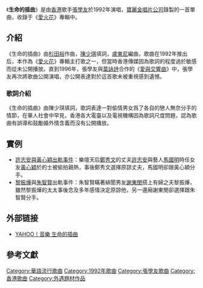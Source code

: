 {{Music Infobox
| Album = [[File:Jacky-love_spug.jpg|180px]]
|MusicName_Chinese=《'''生命的插曲'''》
|MusicName=收錄於專輯《[[愛火花|愛火花]]》
|Composer=杉田裕
|Lyricist=[[陳少琪|陳少琪]]
|Arranger=盧東尼
|Producer=[[寶麗金唱片公司|寶麗金唱片公司]]
|Time=1992年
}}
《'''生命的插曲'''》是由[[香港|香港]]歌手[[張學友|張學友]]於1992年演唱，[[寶麗金唱片公司|寶麗金唱片公司]]錄製的一首單曲，收錄于《[[愛火花|愛火花]]》專輯中。

== 介紹 ==
《生命的插曲》由[[杉田裕|杉田裕]]作曲，[[陳少琪|陳少琪]]填詞，[[盧東尼|盧東尼]]編曲，歌曲在1992年推出后，本作為《[[愛火花|愛火花]]》專輯主打歌之一，但當時香港傳媒因為歌詞的程度過於敏感而從未公開播放。直到1996年，張學友與[[葉詠詩|葉詠詩]]合作的《[[愛與交響曲|愛與交響曲]]》中，張學友再次將歌曲公開演唱，亦公開表達對於這首歌未被重視感到遺憾。

=== 歌詞介紹 ===
《生命的插曲》由陳少琪填詞，歌詞表達一對偷情男女爲了各自的戀人無奈分手的情節，在華人社會中罕見，香港各大電臺以及電視機構因為歌詞尺度問題，認為歌曲有誤導和鼓勵婚外情含義而沒有公開播放。

== 實例 ==
* [[許志安與黃心穎出軌事件|許志安與黃心穎出軌事件]]：樂壇天后[[鄭秀文|鄭秀文]]的丈夫[[許志安|許志安]]與藝人[[馬國明|馬國明]]時任女友[[黃心穎|黃心穎]]於的士被偷拍親熱，事後鄭秀文選擇原諒丈夫，馬國明卻跟黃心穎分手。
* [[黎振燁|黎振燁]]與[[朱智賢|朱智賢]]出軌事件：朱智賢瞞著緋聞男友[[謝東閔_(香港)|謝東閔]]搭上有婦之夫黎振燁，雖然黎振燁的太太事後念及多年感情決定原諒他，另一邊廂謝東閔卻選擇跟朱智賢分手。

==外部链接==
* [https://web.archive.org/web/20100306232500/http://hk.music.yahoo.com/album-song.html?songid=11828 YAHOO！音樂 生命的插曲]

==參考文獻==
<div class="references-small">
<references />
</div>
{{張學友}}
[[Category:華語流行歌曲|Category:華語流行歌曲]]
[[Category:1992年歌曲|Category:1992年歌曲]]
[[Category:張學友歌曲|Category:張學友歌曲]]
[[Category:香港歌曲|Category:香港歌曲]]
[[Category:外遇題材作品|Category:外遇題材作品]]